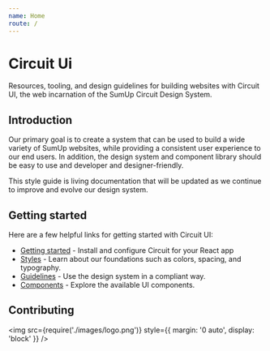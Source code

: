 ```yaml
---
name: Home
route: /
---
```


# Circuit Ui

Resources, tooling, and design guidelines for building websites with Circuit
UI, the web incarnation of the SumUp Circuit Design System. 

## Introduction

Our primary goal is to create a system that can be used to build a wide variety
of SumUp websites, while providing a consistent user experience to our end
users. In addition, the design system and component library should be
easy to use and developer and designer-friendly.

This style guide is living documentation that will be updated as we continue to
improve and evolve our design system.

## Getting started

Here are a few helpful links for getting started with Circuit UI:

- [Getting started](/getting-started/developers) - Install and configure Circuit for your React app
- [Styles](/styles) - Learn about our foundations such as colors, spacing, and typography.
- [Guidelines](/guidelines) - Use the design system in a compliant way.
- [Components](/components) - Explore the available UI components.

## Contributing

<img src={require('./images/logo.png')} style={{ margin: '0 auto', display: 'block' }} />
